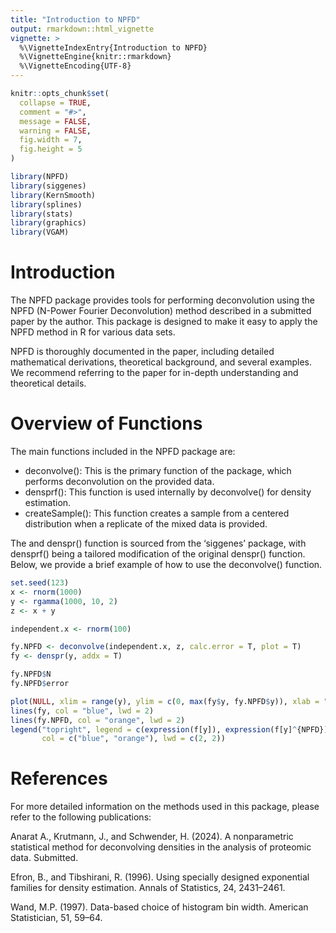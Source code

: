 ---
title: "Introduction to NPFD"
output: rmarkdown::html_vignette
vignette: >
  %\VignetteIndexEntry{Introduction to NPFD}
  %\VignetteEngine{knitr::rmarkdown}
  %\VignetteEncoding{UTF-8}
---

```{r, include = FALSE}
knitr::opts_chunk$set(
  collapse = TRUE,
  comment = "#>",
  message = FALSE,
  warning = FALSE,
  fig.width = 7,
  fig.height = 5
)
```

```{r library setup}
library(NPFD)
library(siggenes)
library(KernSmooth)
library(splines)
library(stats)
library(graphics)
library(VGAM)
```


# Introduction

The NPFD package provides tools for performing deconvolution using the NPFD (N-Power Fourier Deconvolution) method described in a submitted paper by the author. This package is designed to make it easy to apply the NPFD method in R for various data sets.

NPFD is thoroughly documented in the paper, including detailed mathematical derivations, theoretical background, and several examples. We recommend referring to the paper for in-depth understanding and theoretical details.


# Overview of Functions

The main functions included in the NPFD package are:

- deconvolve(): This is the primary function of the package, which performs deconvolution on the provided data.
- densprf(): This function is used internally by deconvolve() for density estimation.
- createSample(): This function creates a sample from a centered distribution when a replicate of the mixed data is provided.

The and denspr() function is sourced from the 'siggenes' package, with densprf() being a tailored modification of the original denspr() function. Below, we provide a brief example of how to use the deconvolve() function.

```{r example setup}
set.seed(123)
x <- rnorm(1000)
y <- rgamma(1000, 10, 2)
z <- x + y

independent.x <- rnorm(100)

fy.NPFD <- deconvolve(independent.x, z, calc.error = T, plot = T)
fy <- denspr(y, addx = T)

fy.NPFD$N
fy.NPFD$error

plot(NULL, xlim = range(y), ylim = c(0, max(fy$y, fy.NPFD$y)), xlab = "x", ylab = "density")
lines(fy, col = "blue", lwd = 2)
lines(fy.NPFD, col = "orange", lwd = 2)
legend("topright", legend = c(expression(f[y]), expression(f[y]^{NPFD})), 
       col = c("blue", "orange"), lwd = c(2, 2))
```


# References

For more detailed information on the methods used in this package, please refer to the following publications:

Anarat A., Krutmann, J., and Schwender, H. (2024). A nonparametric statistical method for deconvolving densities in the analysis of proteomic data. Submitted.

Efron, B., and Tibshirani, R. (1996). Using specially designed exponential families for density estimation. Annals of Statistics, 24, 2431–2461.

Wand, M.P. (1997). Data-based choice of histogram bin width. American Statistician, 51, 59–64.
